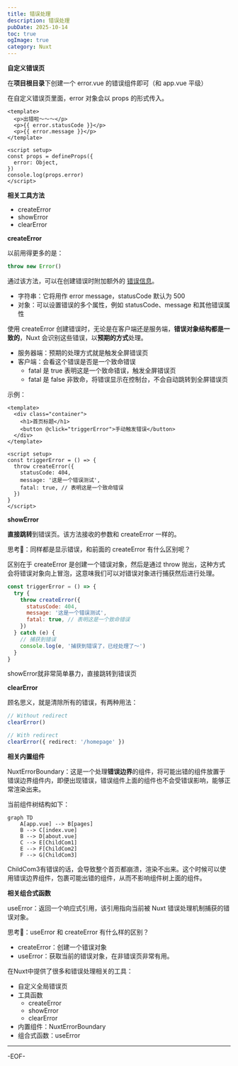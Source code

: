 ```yaml
---
title: 错误处理
description: 错误处理
pubDate: 2025-10-14
toc: true
ogImage: true
category: Nuxt
---
```


**自定义错误页**

在**项目根目录**下创建一个 error.vue 的错误组件即可（和 app.vue 平级）

在自定义错误页里面，error 对象会以 props 的形式传入。

```vue
<template>
  <p>出错啦～～～</p>
  <p>{{ error.statusCode }}</p>
  <p>{{ error.message }}</p>
</template>

<script setup>
const props = defineProps({
  error: Object,
})
console.log(props.error)
</script>
```

**相关工具方法**

- createError
- showError
- clearError

**createError**

以前用得更多的是：

```js
throw new Error()
```

通过该方法，可以在创建错误时附加额外的 [错误信息](https://nuxt.com/docs/api/utils/create-error#parameters)。

- 字符串：它将用作 error message，statusCode 默认为 500
- 对象：可以设置错误的多个属性，例如 statusCode、message 和其他错误属性

使用 createError 创建错误时，无论是在客户端还是服务端，**错误对象结构都是一致的**，Nuxt 会识别这些错误，以**预期的方式**处理。

- 服务器端：预期的处理方式就是触发全屏错误页
- 客户端：会看这个错误是否是一个致命错误
  - fatal 是 true 表明这是一个致命错误，触发全屏错误页
  - fatal 是 false 非致命，将错误显示在控制台，不会自动跳转到全屏错误页

示例：

```vue
<template>
  <div class="container">
    <h1>首页标题</h1>
    <button @click="triggerError">手动触发错误</button>
  </div>
</template>

<script setup>
const triggerError = () => {
  throw createError({
    statusCode: 404,
    message: '这是一个错误测试',
    fatal: true, // 表明这是一个致命错误
  })
}
</script>
```

**showError**

**直接跳转**到错误页。该方法接收的参数和 createError 一样的。

思考🤔：同样都是显示错误，和前面的 createError 有什么区别呢？

区别在于 createError 是创建一个错误对象，然后是通过 throw 抛出，这种方式会将错误对象向上冒泡，这意味我们可以对错误对象进行捕获然后进行处理。

```js
const triggerError = () => {
  try {
    throw createError({
      statusCode: 404,
      message: '这是一个错误测试',
      fatal: true, // 表明这是一个致命错误
    })
  } catch (e) {
    // 捕获到错误
    console.log(e, '捕获到错误了，已经处理了～')
  }
}
```

showError就非常简单暴力，直接跳转到错误页

**clearError**

顾名思义，就是清除所有的错误，有两种用法：

```ts
// Without redirect
clearError()

// With redirect
clearError({ redirect: '/homepage' })
```

**相关内置组件**

NuxtErrorBoundary：这是一个处理**错误边界**的组件，将可能出错的组件放置于错误边界组件内，即便出现错误，错误组件上面的组件也不会受错误影响，能够正常渲染出来。

当前组件树结构如下：

```mermaid
graph TD
    A[app.vue] --> B[pages]
    B --> C[index.vue]
    B --> D[about.vue]
    C --> E[ChildCom1]
    E --> F[ChildCom2]
    F --> G[ChildCom3]
```

ChildCom3有错误的话，会导致整个首页都崩溃，渲染不出来。这个时候可以使用错误边界组件，包裹可能出错的组件，从而不影响组件树上面的组件。

**相关组合式函数**

useError：返回一个响应式引用，该引用指向当前被 Nuxt 错误处理机制捕获的错误对象。

思考🤔：useError 和 createError 有什么样的区别？

- createError：创建一个错误对象
- useError：获取当前的错误对象，在非错误页非常有用。

在Nuxt中提供了很多和错误处理相关的工具：

- 自定义全局错误页
- 工具函数
  - createError
  - showError
  - clearError
- 内置组件：NuxtErrorBoundary
- 组合式函数：useError

---

-EOF-
